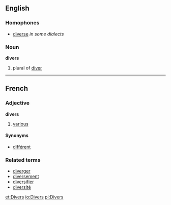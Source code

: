 ==English==

===Homophones===
*[[diverse]] ''in some dialects''

===Noun===
'''divers'''

# plural of [[diver]]

----

==French==
===Adjective===
'''divers'''

# [[various]]

====Synonyms====
*[[différent]]

===Related terms===
*[[diverger]]
*[[diversement]]
*[[diversifier]]
*[[diversité]]

[[et:Divers]]
[[io:Divers]]
[[pl:Divers]]